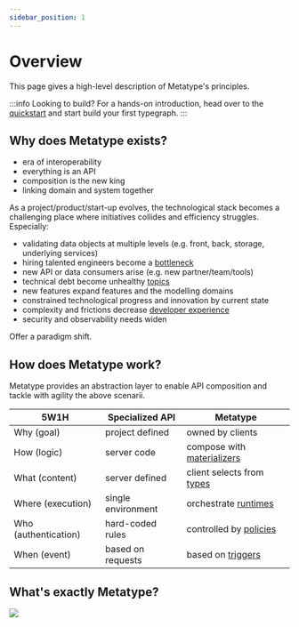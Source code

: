 ```yaml
---
sidebar_position: 1
---
```



# Overview

This page gives a high-level description of Metatype's principles.

:::info Looking to build?
For a hands-on introduction, head over to the [quickstart](/docs/tutorials/getting-started) and start build your first typegraph.
:::

## Why does Metatype exists?

- era of interoperability
- everything is an API
- composition is the new king
- linking domain and system together

As a project/product/start-up evolves, the technological stack becomes a challenging place where initiatives collides and efficiency struggles. Especially:

- validating data objects at multiple levels (e.g. front, back, storage, underlying services)
- hiring talented engineers become a [bottleneck](https://martinfowler.com/articles/bottlenecks-of-scaleups/02-talent.html)
- new API or data consumers arise (e.g. new partner/team/tools)
- technical debt become unhealthy [topics](https://martinfowler.com/articles/bottlenecks-of-scaleups/01-tech-debt.html)
- new features expand features and the modelling domains
- constrained technological progress and innovation by current state
- complexity and frictions decrease [developer experience](https://martinfowler.com/articles/developer-effectiveness.html)
- security and observability needs widen

Offer a paradigm shift.

## How does Metatype work?

Metatype provides an abstraction layer to enable API composition and tackle with agility the above scenarii.

| 5W1H                 | Specialized API    | Metatype                                     |
| -------------------- | ------------------ | -------------------------------------------- |
| Why (goal)           | project defined    | owned by clients                             |
| How (logic)          | server code        | compose with [materializers](#materializers) |
| What (content)       | server defined     | client selects from [types](#types)          |
| Where (execution)    | single environment | orchestrate [runtimes](#runtimes)            |
| Who (authentication) | hard-coded rules   | controlled by [policies](#policies)          |
| When (event)         | based on requests  | based on [triggers](#triggers)               |

## What's exactly Metatype?

<Metatype />

<div style={{textAlign: 'center'}}>

![](image.drawio.svg)

</div>
